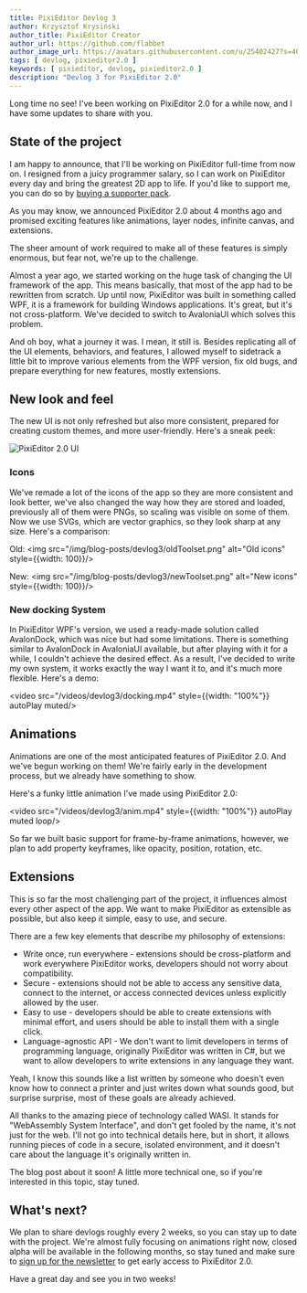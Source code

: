 ```yaml
---
title: PixiEditor Devlog 3
author: Krzysztof Krysiński
author_title: PixiEditor Creator
author_url: https://github.com/flabbet
author_image_url: https://avatars.githubusercontent.com/u/25402427?s=400&v=4
tags: [ devlog, pixieditor2.0 ]
keywords: [ pixieditor, devlog, pixieditor2.0 ]
description: "Devlog 3 for PixiEditor 2.0"
---
```


Long time no see! I've been working on PixiEditor 2.0 for a while now, and I have some updates to share with you.

## State of the project

I am happy to announce, that I'll be working on PixiEditor full-time from now on. I resigned from a juicy programmer salary, so I can work on PixiEditor every day and bring the greatest 2D app to life.
If you'd like to support me, you can do so by [buying a supporter pack](/donate).

As you may know, we announced PixiEditor 2.0 about 4 months ago and promised exciting features like animations, layer nodes, infinite canvas, and extensions.

The sheer amount of work required to make all of these features is simply enormous, but fear not, we're up to the challenge.

Almost a year ago, we started working on the huge task of changing the UI framework of the app. This means basically, that most of the app had to be rewritten from scratch.
Up until now, PixiEditor was built in something called WPF, it is a framework for building Windows applications. It's great, but it's not cross-platform. We've decided to switch to AvaloniaUI which solves this problem.

And oh boy, what a journey it was. I mean, it still is. Besides replicating all of the UI elements, behaviors, and features, I allowed myself to 
sidetrack a little bit to improve various elements from the WPF version, fix old bugs, and prepare everything for new features, mostly extensions.

## New look and feel

The new UI is not only refreshed but also more consistent, prepared for creating custom themes, and more user-friendly. Here's a sneak peek:


![PixiEditor 2.0 UI](/img/blog-posts/devlog3/newUI.png)


### Icons 

We've remade a lot of the icons of the app so they are more consistent and look better, we've also changed the way how they are stored and loaded, previously all of them were PNGs, so 
scaling was visible on some of them. Now we use SVGs, which are vector graphics, so they look sharp at any size. Here's a comparison:

Old:
<img src="/img/blog-posts/devlog3/oldToolset.png" alt="Old icons" style={{width: 100}}/>


New:
<img src="/img/blog-posts/devlog3/newToolset.png" alt="New icons" style={{width: 100}}/>


### New docking System

In PixiEditor WPF's version, we used a ready-made solution called AvalonDock, which was nice but had some limitations. There is something similar to AvalonDock in AvaloniaUI available, but after playing with it for a while, I couldn't achieve the desired 
effect. As a result, I've decided to write my own system, it works exactly the way I want it to, and it's much more flexible. Here's a demo:


<video src="/videos/devlog3/docking.mp4" style={{width: "100%"}} autoPlay muted/>

## Animations

Animations are one of the most anticipated features of PixiEditor 2.0. And we've begun working on them! We're fairly early in the development process, but we already have something to show.

Here's a funky little animation I've made using PixiEditor 2.0:

<video src="/videos/devlog3/anim.mp4" style={{width: "100%"}} autoPlay muted loop/>

So far we built basic support for frame-by-frame animations, however, we plan to add property keyframes, like opacity, position, rotation, etc.


## Extensions

This is so far the most challenging part of the project, it influences almost every other aspect of the app. We want to make PixiEditor as extensible as possible, but also keep it simple, easy to use, and secure.

There are a few key elements that describe my philosophy of extensions:

- Write once, run everywhere - extensions should be cross-platform and work everywhere PixiEditor works, developers should not worry about compatibility.
- Secure - extensions should not be able to access any sensitive data, connect to the internet, or access connected devices unless explicitly allowed by the user.
- Easy to use - developers should be able to create extensions with minimal effort, and users should be able to install them with a single click.
- Language-agnostic API - We don't want to limit developers in terms of programming language, originally PixiEditor was written in C#, but we want to allow developers to write extensions in any language they want.

Yeah, I know this sounds like a list written by someone who doesn't even know how to connect a printer and just writes down what sounds good, but surprise surprise, most of these goals are already achieved.

All thanks to the amazing piece of technology called WASI. It stands for "WebAssembly System Interface", and don't get fooled by the name, it's not just for the web. 
I'll not go into technical details here, but in short, it allows running pieces of code in a secure, isolated environment, and it doesn't care about the language it's originally written in. 

The blog post about it soon! A little more technical one, so if you're interested in this topic, stay tuned.


## What's next?

We plan to share devlogs roughly every 2 weeks, so you can stay up to date with the project. 
We're almost fully focusing on animations right now, closed alpha will be available in the following months, so stay tuned and make sure to [sign up for the newsletter](/v2) to get early access to PixiEditor 2.0.

Have a great day and see you in two weeks!
